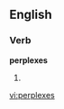 ==English==

===Verb===
'''perplexes'''

# {{third-person singular of|[[perplex]]}}

[[vi:perplexes]]